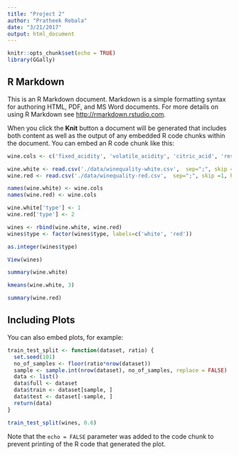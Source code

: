 ```yaml
---
title: "Project 2"
author: "Pratheek Rebala"
date: "3/21/2017"
output: html_document
---
```


```r
knitr::opts_chunk$set(echo = TRUE)
library(GGally)
```

## R Markdown

This is an R Markdown document. Markdown is a simple formatting syntax for authoring HTML, PDF, and MS Word documents. For more details on using R Markdown see <http://rmarkdown.rstudio.com>.

When you click the **Knit** button a document will be generated that includes both content as well as the output of any embedded R code chunks within the document. You can embed an R code chunk like this:

```r
wine.cols <- c('fixed_acidity', 'volatile_acidity', 'citric_acid', 'residual_sugar', 'chlorids', 'free_sulfur_dioxide', 'total_sulfur_dioxide', 'density', 'pH', 'sulphates', 'alcohol', 'quality')

wine.white <- read.csv('./data/winequality-white.csv',  sep=";", skip = 1, header=F)
wine.red <- read.csv('./data/winequality-red.csv',  sep=";", skip =1, header=F)

names(wine.white) <- wine.cols
names(wine.red) <- wine.cols

wine.white['type'] <- 1
wine.red['type'] <- 2

wines <- rbind(wine.white, wine.red)
wines$type <- factor(wines$type, labels=c('white', 'red'))

as.integer(wines$type)

View(wines)
```

```r
summary(wine.white)

kmeans(wine.white, 3)
```
```r
summary(wine.red)
```
## Including Plots

You can also embed plots, for example:

```r
train_test_split <- function(dataset, ratio) {
  set.seed(101) 
  no_of_samples <- floor(ratio*nrow(dataset))
  sample <- sample.int(nrow(dataset), no_of_samples, replace = FALSE)
  data <- list()
  data$full <- dataset
  data$train <- dataset[sample, ]
  data$test <- dataset[-sample, ]
  return(data)
}

train_test_split(wines, 0.6)
```

Note that the `echo = FALSE` parameter was added to the code chunk to prevent printing of the R code that generated the plot.
